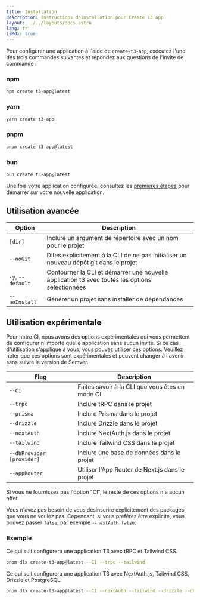 ```yaml
---
title: Installation
description: Instructions d'installation pour Create T3 App
layout: ../../layouts/docs.astro
lang: fr
isMdx: true
---
```



Pour configurer une application à l'aide de `create-t3-app`, exécutez l'une des trois commandes suivantes et répondez aux questions de l'invite de commande :

### npm

```bash
npm create t3-app@latest
```

### yarn

```bash
yarn create t3-app
```

### pnpm

```bash
pnpm create t3-app@latest
```

### bun

```bash
bun create t3-app@latest
```

Une fois votre application configurée, consultez les [premières étapes](/fr/usage/first-steps) pour démarrer sur votre nouvelle application.

## Utilisation avancée

| Option            | Description                                                                                     |
| ----------------- | ----------------------------------------------------------------------------------------------- |
| `[dir]`           | Inclure un argument de répertoire avec un nom pour le projet                                    |
| `--noGit`         | Dites explicitement à la CLI de ne pas initialiser un nouveau dépôt git dans le projet          |
| `-y`, `--default` | Contourner la CLI et démarrer une nouvelle application t3 avec toutes les options sélectionnées |
| `--noInstall`     | Générer un projet sans installer de dépendances                                                 |

## Utilisation expérimentale

Pour notre CI, nous avons des options expérimentales qui vous permettent de configurer n'importe quelle application sans aucun invite. Si ce cas d'utilisation s'applique à vous, vous pouvez utiliser ces options. Veuillez noter que ces options sont expérimentales et peuvent changer à l'avenir sans suivre la version de Semver.

| Flag                      | Description                                     |
| ------------------------- | ----------------------------------------------- |
| `--CI`                    | Faites savoir à la CLI que vous êtes en mode CI |
| `--trpc`                  | Inclure tRPC dans le projet                     |
| `--prisma`                | Inclure Prisma dans le projet                   |
| `--drizzle`               | Inclure Drizzle dans le projet                  |
| `--nextAuth`              | Inclure NextAuth.js dans le projet              |
| `--tailwind`              | Inclure Tailwind CSS dans le projet             |
| `--dbProvider [provider]` | Inclure une base de données dans le projet      |
| `--appRouter`             | Utiliser l'App Router de Next.js dans le projet |

<Callout type="warning">
  Si vous ne fournissez pas l'option "CI", le reste de ces options n'a aucun
  effet.
</Callout>

Vous n'avez pas besoin de vous désinscrire explicitement des packages que vous
ne voulez pas. Cependant, si vous préférez être explicite, vous pouvez passer
`false`, par exemple `--nextAuth false`.

### Exemple

Ce qui suit configurera une application T3 avec tRPC et Tailwind CSS.

```bash
pnpm dlx create-t3-app@latest --CI --trpc --tailwind
```

Ce qui suit configurera une application T3 avec NextAuth.js, Tailwind CSS, Drizzle et PostgreSQL.

```bash
pnpm dlx create-t3-app@latest --CI --nextAuth --tailwind --drizzle --dbProvider postgres
```
